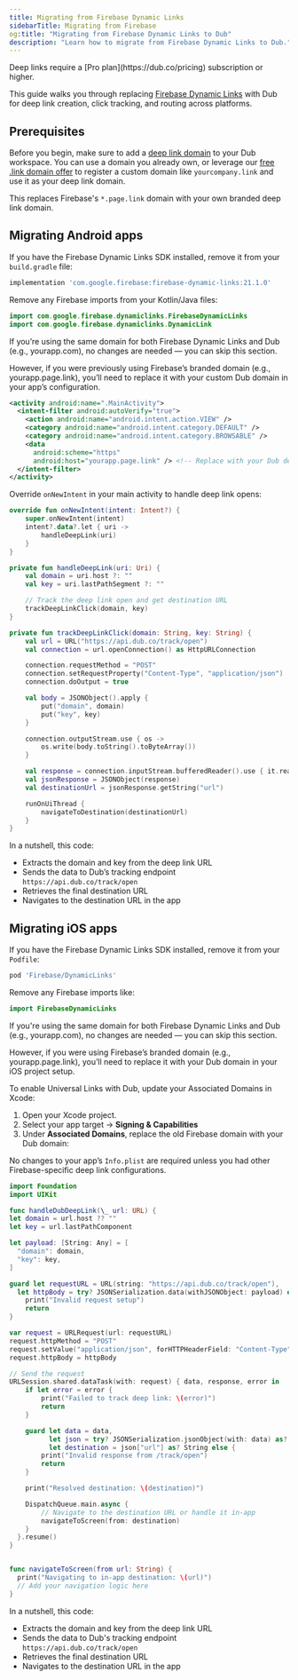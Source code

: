 ```yaml
---
title: Migrating from Firebase Dynamic Links
sidebarTitle: Migrating from Firebase
og:title: "Migrating from Firebase Dynamic Links to Dub"
description: "Learn how to migrate from Firebase Dynamic Links to Dub."
---
```


<Note>
  Deep links require a [Pro plan](https://dub.co/pricing) subscription or
  higher.
</Note>

This guide walks you through replacing [Firebase Dynamic Links](https://firebase.google.com/docs/dynamic-links) with Dub for deep link creation, click tracking, and routing across platforms.

## Prerequisites

Before you begin, make sure to add a [deep link domain](/concepts/links/deep-links/quickstart#step-1%3A-configure-your-deep-link-domains-on-dub) to your Dub workspace. You can use a domain you already own, or leverage our [free .link domain offer](https://dub.co/help/article/free-dot-link-domain) to register a custom domain like `yourcompany.link` and use it as your deep link domain.

This replaces Firebase's `*.page.link` domain with your own branded deep link domain.

## Migrating Android apps

<Steps>

<Step title="Remove Firebase Dynamic Links SDK">

If you have the Firebase Dynamic Links SDK installed, remove it from your `build.gradle` file:

```gradle
implementation 'com.google.firebase:firebase-dynamic-links:21.1.0'
```

Remove any Firebase imports from your Kotlin/Java files:

```java
import com.google.firebase.dynamiclinks.FirebaseDynamicLinks
import com.google.firebase.dynamiclinks.DynamicLink
```

</Step>

<Step title="Update AndroidManifest.xml">

If you’re using the same domain for both Firebase Dynamic Links and Dub (e.g., yourapp.com), no changes are needed — you can skip this section.

However, if you were previously using Firebase’s branded domain (e.g., yourapp.page.link), you’ll need to replace it with your custom Dub domain in your app’s configuration.

```xml
<activity android:name=".MainActivity">
  <intent-filter android:autoVerify="true">
    <action android:name="android.intent.action.VIEW" />
    <category android:name="android.intent.category.DEFAULT" />
    <category android:name="android.intent.category.BROWSABLE" />
    <data
      android:scheme="https"
      android:host="yourapp.page.link" /> <!-- Replace with your Dub deep link domain -->
  </intent-filter>
</activity>
```

</Step>

<Step title="Implement Deep Link Handling">

Override `onNewIntent` in your main activity to handle deep link opens:

```kotlin
override fun onNewIntent(intent: Intent?) {
    super.onNewIntent(intent)
    intent?.data?.let { uri ->
        handleDeepLink(uri)
    }
}

private fun handleDeepLink(uri: Uri) {
    val domain = uri.host ?: ""
    val key = uri.lastPathSegment ?: ""

    // Track the deep link open and get destination URL
    trackDeepLinkClick(domain, key)
}

private fun trackDeepLinkClick(domain: String, key: String) {
    val url = URL("https://api.dub.co/track/open")
    val connection = url.openConnection() as HttpURLConnection

    connection.requestMethod = "POST"
    connection.setRequestProperty("Content-Type", "application/json")
    connection.doOutput = true

    val body = JSONObject().apply {
        put("domain", domain)
        put("key", key)
    }

    connection.outputStream.use { os ->
        os.write(body.toString().toByteArray())
    }

    val response = connection.inputStream.bufferedReader().use { it.readText() }
    val jsonResponse = JSONObject(response)
    val destinationUrl = jsonResponse.getString("url")

    runOnUiThread {
        navigateToDestination(destinationUrl)
    }
}
```

In a nutshell, this code:

- Extracts the domain and key from the deep link URL
- Sends the data to Dub’s tracking endpoint `https://api.dub.co/track/open`
- Retrieves the final destination URL
- Navigates to the destination URL in the app

</Step>

</Steps>

## Migrating iOS apps

<Steps>

<Step title="Remove Firebase Dynamic Links SDK">

If you have the Firebase Dynamic Links SDK installed, remove it from your `Podfile`:

```ruby
pod 'Firebase/DynamicLinks'
```

Remove any Firebase imports like:

```swift
import FirebaseDynamicLinks
```

</Step>

<Step title="Update Associated Domains">

If you're using the same domain for both Firebase Dynamic Links and Dub (e.g., yourapp.com), no changes are needed — you can skip this section.

However, if you were using Firebase’s branded domain (e.g., yourapp.page.link), you’ll need to replace it with your Dub domain in your iOS project setup.

To enable Universal Links with Dub, update your Associated Domains in Xcode:

1. Open your Xcode project.
2. Select your app target → **Signing & Capabilities**
3. Under **Associated Domains**, replace the old Firebase domain with your Dub domain:

No changes to your app’s `Info.plist` are required unless you had other Firebase-specific deep link configurations.

```swift
import Foundation
import UIKit

func handleDubDeepLink(\_ url: URL) {
let domain = url.host ?? ""
let key = url.lastPathComponent

let payload: [String: Any] = [
  "domain": domain,
  "key": key,
]

guard let requestURL = URL(string: "https://api.dub.co/track/open"),
  let httpBody = try? JSONSerialization.data(withJSONObject: payload) else {
    print("Invalid request setup")
    return
}

var request = URLRequest(url: requestURL)
request.httpMethod = "POST"
request.setValue("application/json", forHTTPHeaderField: "Content-Type")
request.httpBody = httpBody

// Send the request
URLSession.shared.dataTask(with: request) { data, response, error in
    if let error = error {
        print("Failed to track deep link: \(error)")
        return
    }

    guard let data = data,
          let json = try? JSONSerialization.jsonObject(with: data) as? [String: Any],
          let destination = json["url"] as? String else {
        print("Invalid response from /track/open")
        return
    }

    print("Resolved destination: \(destination)")

    DispatchQueue.main.async {
        // Navigate to the destination URL or handle it in-app
        navigateToScreen(from: destination)
    }
  }.resume()
}


func navigateToScreen(from url: String) {
  print("Navigating to in-app destination: \(url)")
  // Add your navigation logic here
}
```

In a nutshell, this code:

- Extracts the domain and key from the deep link URL
- Sends the data to Dub's tracking endpoint `https://api.dub.co/track/open`
- Retrieves the final destination URL
- Navigates to the destination URL in the app

</Step>

</Steps>
